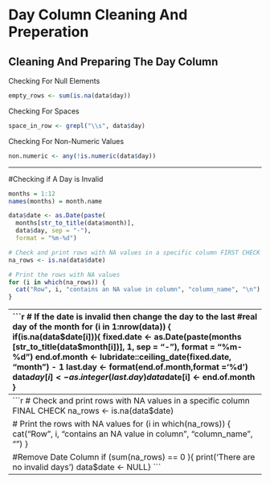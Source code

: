 # Day Column Cleaning And Preperation

## Cleaning And Preparing The Day Column

Checking For Null Elements
```r
empty_rows <- sum(is.na(data$day))

``` 

Checking For Spaces
```r
space_in_row <- grepl("\\s", data$day)

```

Checking For Non-Numeric Values
```r
non.numeric <- any(!is.numeric(data$day))

```

------------------------------------------------------------------------

#Checking if A Day is Invalid  
```r
months = 1:12
names(months) = month.name

data$date <- as.Date(paste(
  months[str_to_title(data$month)], 
  data$day, sep = "-"), 
  format = "%m-%d")

# Check and print rows with NA values in a specific column FIRST CHECK
na_rows <- is.na(data$date)

# Print the rows with NA values
for (i in which(na_rows)) {
  cat("Row", i, "contains an NA value in column", "column_name", "\n")
}
```
------------------------------------------------------------------------
```r
# If the date is invalid then change the day to the last 
#real day of the month
for (i in 1:nrow(data)) {
  if(is.na(data$date[i])){
    fixed.date <- as.Date(paste(months
    [str_to_title(data$month[i])], 1, sep = "-"), format = "%m-%d")
    end.of.month <- lubridate::ceiling_date(fixed.date, "month") - 1
    last.day <- format(end.of.month,format ='%d')
    data$day[i] <- as.integer(last.day)
    data$date[i] <- end.of.month
  }
  
  
}
```

------------------------------------------------------------------------
```r
# Check and print rows with NA values in a specific column FINAL CHECK
na_rows <- is.na(data$date)

# Print the rows with NA values
for (i in which(na_rows)) {
  cat("Row", i, "contains an NA value in column", "column_name", "\n")
}

#Remove Date Column
if (sum(na_rows) == 0 ){
  print('There are no invalid days')
  data$date <- NULL}
```
------------------------------------------------------------------------




